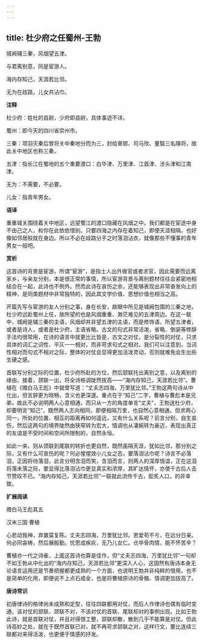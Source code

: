 ```yaml
---
---
---
```

title: 杜少府之任蜀州-王勃
---

城阙辅三秦，风烟望五津。

与君离别意，同是宦游人。

海内存知己，天涯若比邻。

无为在歧路，儿女共沾巾。

**注释**

杜少府：姓杜的县尉，少府即县尉，具体事迹不详。

蜀州：即今天的四川省崇州市。

三秦：项羽灭秦后曾将关中秦地分而为三，封给章邯、司马欣、董翳三名降将，故此关中地区也称三秦。

五津：指长江在蜀地的五个重要渡口：白华津、万里津、江首津、涉头津和江南津。

无为：不需要，不必要。

儿女：指青年男女。

**语译**

重重城关围绕着关中地区，远望蜀江的渡口隐藏在风烟之中。我们都是在宦途中身不由己之人，和你在此依依惜别。只要四海之内存在着知己，即便天涯相隔，也好像如邻居般就在身边。所以不必在歧路分手之时落泪沾衣，就像那些不懂事的青年男女一般吧。

**赏析**

这首诗的背景是宦游。所谓“宦游”，是指士人出外做官或者求官，因此需要而远离家乡，与亲友分别，本是很正常的事情，所以宦游背景与离别题材往往会紧密地相结合在一起，此诗也不例外。然而此诗在哀伤之余，还能够表现出非常奋发向上的精神，是同类题材中非常独特的，因此其文学价值、思想价值也相当之高。

开篇先写与宦游的友人分别之事，身在长安，故眼中所见是城阙包围的三秦之地，杜少府远赴蜀州上任，故所望的也是风烟重重、渺茫难见的五津周边。在这一联中，城阙是辅三秦的主语，风烟却并非望五津的主语，而是修饰语，所望五津者，或者是诗人，或者是杜少府，主语省略。古文的句式非常活泼，省略、倒装等修辞手法均很常用，在诗的语言中就更比比皆是，古文之对仗，是分裂性的对仗，只求具体的词汇之词性、平仄一一相对，而非苛求句式之相对。我们可以注意到，当词性相对而句式不相对之际，整体的对仗会显得更加活泼灵动，否则就难免会生出些生硬之感。

首联写分别之际的位置，杜少府所赴的方位，然后颔联托出离别之意，以及离别的缘由。接着，颈联一出，将全诗格调陡然拔高——“海内存知己，天涯若比邻”。曹植在《赠白马王彪》中就曾写道：“丈夫志四海，万里犹比邻。”王勃这两句诗从中化出，但言辞更为晓畅，含义也更深邃。重点在于“知己”二字，曹植与曹彪本是兄弟，故此不必说明两人心意相通，而只从一方的角度单言“丈夫”，王勃送杜少府，却要明言“知己”，既然两人志向相同，即便相隔万里，也自然心意相通。但求两心同一，所处的位置、相互的距离再如何遥远，又有什么关系呢？前言分别，自生哀伤，然后这两句的境界陡然由狭窄转为宏大，情调也从凄婉转为豪迈，表现出真正的友谊是不受时间和空间所限制的，自然永恒。

如此一来，则从颈联到尾联的转折也更自然，既然虽隔天涯，犹如比邻，那分别之际，又有什么可哀伤的呢？何必惺惺效小儿女之态，要落泪沾巾呢？诗言不必落泪，正因将待落泪，此言分明含泪而笑，含泪而言，则两人的深厚情谊，正在这泪将落未落之际，要显得比落泪沾巾更显真实和浓厚，其旷达情怀，亦使千古后人击节赞叹不已。“海内存知己，天涯若比邻”一联就此流传千古，脍炙人口，的非幸致。

**扩展阅读**

赠白马王彪其五

汉末三国·曹植

心悲动我神，弃置莫复陈。丈夫志四海，万里犹比邻。恩爱苟不亏，在远分日亲。何必同衾帱，然后展殷勤。忧思成疾疢，无乃儿女仁。仓卒骨肉情，能不怀苦辛？

曹植亦一代之诗豪，上面这首诗也算是佳作，但“丈夫志四海，万里犹比邻”一句却不如王勃从中化出的“海内存知己，天涯若比邻”更深入人心，这固然有唐诗本身无论语言运用还是节奏把握都更成熟的一个方面，也说明王勃并非纯粹的借用，也不是简单的化用，即便说不上点石成金，也是将曹植原诗的骨骼、情调更加拔高了。

**唐诗常识**

初唐律诗的格律尚未成熟和定型，往往四联都用对仗，而后人作律诗也偶有临时变通，该对仗的颔联、颈联不对，不该对仗的首联、尾联却对的事例出现。比如王勃此诗，就是首联对仗，并且对得很工整，颔联却散，散到几乎不能算是对仗。但此诗高妙之处，就在于既然首联已对，就不再苛求颔联之对，这样行文，要比连续三联都对来得活泼，也更便于情感的抒发。